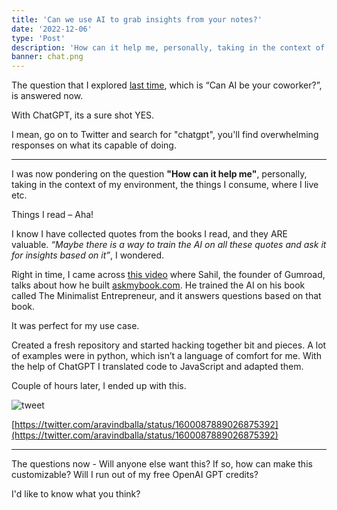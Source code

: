 ```yaml
---
title: 'Can we use AI to grab insights from your notes?'
date: '2022-12-06'
type: 'Post'
description: 'How can it help me, personally, taking in the context of my environment, the things I consume, where I live etc'
banner: chat.png
---
```


The question that I explored [last time](https://aravindballa.com/writings/ai-coworker/), which is “Can AI be your coworker?”, is answered now.

With ChatGPT, its a sure shot YES.

I mean, go on to Twitter and search for "chatgpt", you'll find overwhelming responses on what its capable of doing.

---

I was now pondering on the question **"How can it help me"**, personally, taking in the context of my environment, the things I consume, where I live etc.

Things I read – Aha!

I know I have collected quotes from the books I read, and they ARE valuable. _“Maybe there is a way to train the AI on all these quotes and ask it for insights based on it”_, I wondered.

Right in time, I came across [this video](https://www.youtube.com/watch?v=V3RTA9ZbEPw) where Sahil, the founder of Gumroad, talks about how he built [askmybook.com](https://askmybook.com). He trained the AI on his book called The Minimalist Entrepreneur, and it answers questions based on that book.

It was perfect for my use case.

Created a fresh repository and started hacking together bit and pieces. A lot of examples were in python, which isn’t a language of comfort for me. With the help of ChatGPT I translated code to JavaScript and adapted them.

Couple of hours later, I ended up with this.

![tweet](tweet.jpg)

[https://twitter.com/aravindballa/status/1600087889026875392](https://twitter.com/aravindballa/status/1600087889026875392)

---

The questions now - Will anyone else want this? If so, how can make this customizable? Will I run out of my free OpenAI GPT credits?

I'd like to know what you think?

